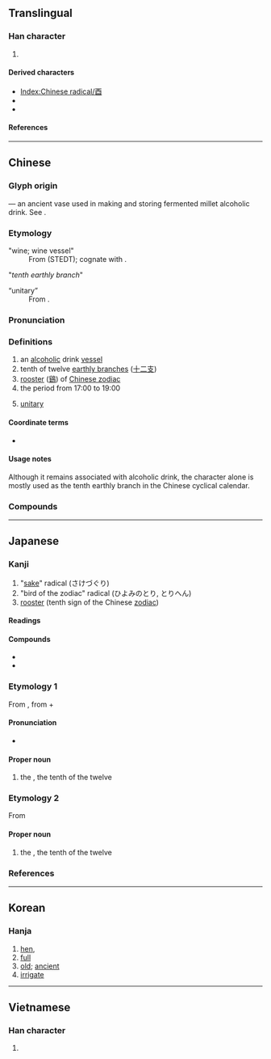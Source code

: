 {{also|丣|西}}
{{character info}}
{{character info|⾣}}
==Translingual==
{{stroke order|type=animate}}

===Han character===
{{Han char|rn=164|rad=酉|as=00|sn=7|four=10600|canj=MCWM|ids=⿴西一}}

# {{mul-kangxi radical-def}}

====Derived characters====
* [[Index:Chinese radical/酉]]
* {{l|mul|[[𫢞]], [[唒]], [[𡜳]], [[𢭳]], [[𬌲]], [[逎]], [[𣁹]], [[梄]], [[𥙫]], [[𥆺]], [[𥟁]], [[綇]]([[𦈋]]), [[𧣮]], [[𨁪]], [[輏]], [[𩳜]], [[鯂]]}}
* {{l|mul|[[𫹉]], [[𡷾]], [[莤]], [[蒏]], [[𥭛]], [[𩭓]], [[𠩚]], [[庮]], [[㾞]], [[槱]], [[歠]], [[𠥤]]}}

====References====
{{Han ref|kx=1280.020|dkj=39763|dj=1778.360|hdz=63572.010|uh=9149}}

----

==Chinese==
{{zh-forms|alt=丣}}

===Glyph origin===
{{Han etym}}
{{liushu|p}} — an ancient vase used in making and storing fermented millet alcoholic drink. See {{zh-l|*酒}}.

===Etymology===
;"wine; wine vessel"
: From {{inh|zh|sit-pro|*jəw||liquor}} (STEDT); cognate with {{och-l|酒|wine}}.

; "''tenth earthly branch''"
: {{rfe|zh|Norman 1985, Ferlus 2013}}

;“unitary”
:From {{bor|zh|en|unitary|'''u'''nitary}}.

===Pronunciation===
{{zh-pron
|m=yǒu
|c=jau5
|h=pfs=yû
|mn=iú
|w=3hhieu
|mc=y
|oc=y
|cat=n,a
}}

===Definitions===
{{zh-hanzi}}

# an [[alcoholic]] drink [[vessel]]
# tenth of twelve [[earthly branch]]es ([[十二支]])
# [[rooster]] ([[鷄]]) of [[W:Chinese zodiac|Chinese zodiac]]
# the period from 17:00 to 19:00
# {{lb|zh|mathematics}} [[unitary]]

====Coordinate terms====
* {{list:earthly branches/zh}}

====Usage notes====
Although it remains associated with alcoholic drink, the character alone is mostly used as the tenth earthly branch in the Chinese cyclical calendar.

===Compounds===
{{zh-der|三酉|卯酉|卯酉參辰|卯酉子午|參辰卯酉|子午卯酉|才貫二酉|書畫卯酉|書通二酉|酉字牌|酉時|酉陽雜俎|鬼酉上車|酉群}}

----

==Japanese==

===Kanji===
{{ja-kanji|grade=n|rs=酉00}}

# "[[sake]]" radical (さけづぐり)
# "bird of the zodiac" radical (ひよみのとり, とりへん)
# [[rooster]] (tenth sign of the Chinese [[zodiac]])

====Readings====
{{ja-readings
|goon=ゆ
|kanon=ゆう<いう
|kun=とり-
|nanori=なが, みのる
}}

====Compounds====
* {{ja-r|卯酉線|ぼうゆうせん}}
* {{ja-r|酉年|とりどし}}

===Etymology 1===
{{ja-kanjitab|とり|yomi=k}}
{{wp|lang=ja}}
From {{m|ja|鶏|tr=niwatori, tori||[[chicken]]}}, from {{m|ja|庭|tr=niwa||[[garden]]}} + {{m|ja|鳥|tr=tori||[[bird]]}}

====Pronunciation====
{{ja-pron|acc=0|y=k|とり}}
* {{hmp|ja|sort=とり|鳥|鶏}}

====Proper noun====
{{ja-pos|proper|とり}}

# the {{w|Rooster (zodiac)|Rooster}}, the tenth of the twelve {{w|Earthly Branches}}

===Etymology 2===
{{ja-kanjitab|ゆう|yomi=o}}
From {{der|ja|ltc|酉|tr=yuw<sup>X</sup>|sort=ゆう}}

====Proper noun====
{{ja-pos|proper|ゆう|hhira=いう}}

# the {{w|Rooster (zodiac)|Rooster}}, the tenth of the twelve {{w|Earthly Branches}}

===References===
{{ja-kref
|jis=4653
|ku=3851
|shift=93D1
|euc=C6D3
|freq=2468
|nelson=4775
|newnelson=6157
|halpern=3544
|kld=2207
|heisig=1427
|tuttle=2254
}}

{{cln|ja|words with multiple readings}}
{{topics|ja|Earthly branches|sort=とり}}

----

==Korean==

===Hanja===
{{ko-hanja/new|[[닭]]/[[열째]] [[지지]]|유}}

# [[hen]],
# [[full]]
# [[old]]; [[ancient]]
# [[irrigate]]

----

==Vietnamese==

===Han character===
{{vi-readings|reading=[[dấu]], [[dậu]], [[giấu]], [[giậu]]|rs=酉00}}

# {{rfdef|vi|sort=酉00}}

[[Category:CJKV radicals| ]]